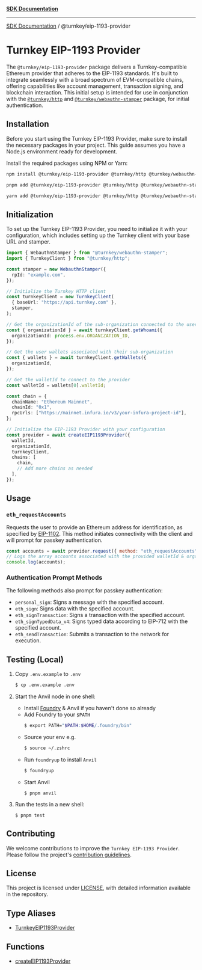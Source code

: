 [**SDK Documentation**](../../README.mdx)

***

[SDK Documentation](../../packages.mdx) / @turnkey/eip-1193-provider

# Turnkey EIP-1193 Provider

The `@turnkey/eip-1193-provider` package delivers a Turnkey-compatible Ethereum provider that adheres to the EIP-1193 standards. It's built to integrate seamlessly with a broad spectrum of EVM-compatible chains, offering capabilities like account management, transaction signing, and blockchain interaction. This initial setup is intended for use in conjunction with the [`@turnkey/http`](https://www.npmjs.com/package/@turnkey/http) and [`@turnkey/webauthn-stamper`](https://www.npmjs.com/package/@turnkey/webauthn-stamper) package, for initial authentication.

## Installation

Before you start using the Turnkey EIP-1193 Provider, make sure to install the necessary packages in your project. This guide assumes you have a Node.js environment ready for development.

Install the required packages using NPM or Yarn:

```bash
npm install @turnkey/eip-1193-provider @turnkey/http @turnkey/webauthn-stamper
```

```bash
pnpm add @turnkey/eip-1193-provider @turnkey/http @turnkey/webauthn-stamper
```

```bash
yarn add @turnkey/eip-1193-provider @turnkey/http @turnkey/webauthn-stamper
```

## Initialization

To set up the Turnkey EIP-1193 Provider, you need to initialize it with your configuration, which includes setting up the Turnkey client with your base URL and stamper.

```ts
import { WebauthnStamper } from "@turnkey/webauthn-stamper";
import { TurnkeyClient } from "@turnkey/http";

const stamper = new WebauthnStamper({
  rpId: "example.com",
});

// Initialize the Turnkey HTTP client
const turnkeyClient = new TurnkeyClient(
  { baseUrl: "https://api.turnkey.com" },
  stamper,
);

// Get the organizationId of the sub-organization connected to the users account
const { organizationId } = await turnkeyClient.getWhoami({
  organizationId: process.env.ORGANIZATION_ID,
});

// Get the user wallets associated with their sub-organization
const { wallets } = await turnkeyClient.getWallets({
  organizationId,
});

// Get the walletId to connect to the provider
const walletId = wallets[0].walletId;

const chain = {
  chainName: "Ethereum Mainnet",
  chainId: "0x1",
  rpcUrls: ["https://mainnet.infura.io/v3/your-infura-project-id"],
};

// Initialize the EIP-1193 Provider with your configuration
const provider = await createEIP1193Provider({
  walletId,
  organizationId,
  turnkeyClient,
  chains: [
    chain,
    // Add more chains as needed
  ],
});
```

## Usage

### `eth_requestAccounts`

Requests the user to provide an Ethereum address for identification, as specified by [EIP-1102](https://eips.ethereum.org/EIPS/eip-1102). This method initiates connectivity with the client and will prompt for passkey authentication.

```javascript
const accounts = await provider.request({ method: "eth_requestAccounts" });
// Logs the array accounts associated with the provided walletId & organization
console.log(accounts);
```

### Authentication Prompt Methods

The following methods also prompt for passkey authentication:

- `personal_sign`: Signs a message with the specified account.
- `eth_sign`: Signs data with the specified account.
- `eth_signTransaction`: Signs a transaction with the specified account.
- `eth_signTypedData_v4`: Signs typed data according to EIP-712 with the specified account.
- `eth_sendTransaction`: Submits a transaction to the network for execution.

## Testing (Local)

1. Copy `.env.example` to `.env`

   ```bash
   $ cp .env.example .env
   ```

2. Start the Anvil node in one shell:

   - Install [Foundry](https://book.getfoundry.sh/getting-started/installation) & Anvil if you haven't done so already
   - Add Foundry to your `$PATH`
     ```bash
     $ export PATH="$PATH:$HOME/.foundry/bin"
     ```
   - Source your env e.g.
     ```bash
     $ source ~/.zshrc
     ```
   - Run `foundryup` to install `Anvil`
     ```bash
     $ foundryup
     ```
   - Start Anvil
     ```
     $ pnpm anvil
     ```

3. Run the tests in a new shell:

   ```
   $ pnpm test
   ```

## Contributing

We welcome contributions to improve the `Turnkey EIP-1193 Provider`. Please follow the project's [contribution guidelines](https://github.com/tkhq/sdk/blob/ad9071716919d062ba67fd623a01cbd4523ed444/CONTRIBUTING.md).

## License

This project is licensed under [LICENSE](../../_media/LICENSE), with detailed information available in the repository.

## Type Aliases

- [TurnkeyEIP1193Provider](type-aliases/TurnkeyEIP1193Provider.mdx)

## Functions

- [createEIP1193Provider](functions/createEIP1193Provider.mdx)
